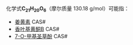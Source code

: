 {{DISPLAYTITLE:C<sub>21</sub>H<sub>20</sub>O<sub>6</sub>}}{{MolFormDisambigNav|C=21|H=20|O=6}}
化学式'''C<sub>21</sub>H<sub>20</sub>O<sub>6</sub>'''（摩尔质量 130.18 g/mol）可能指：
* [[姜黄素|姜黄素]] CAS#{{CAS|458-37-7}}
* [[香叶基黄酮B|香叶基黄酮B]] CAS#{{CAS|76735-58-5}}
* [[7-O-甲基圣草酚|7-O-甲基圣草酚]] CAS#{{CAS|51857-11-5}}

{{MolFormDisambig}}